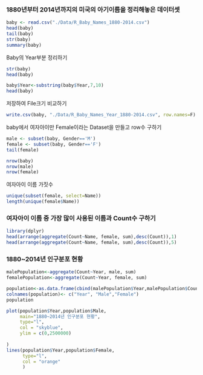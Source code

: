 ### 1880년부터 2014년까지의 미국의 아기이름을 정리해놓은 데이터셋

```{r}
baby <- read.csv("./Data/R_Baby_Names_1880-2014.csv")
head(baby)
tail(baby)
str(baby)
summary(baby)
```

Baby의 Year부분 정리하기

```{r}
str(baby)
head(baby)

baby$Year<-substring(baby$Year,7,10)
head(baby)
```

저장하여 File크기 비교하기

```{r}
write.csv(baby, "./Data/R_Baby_Names_Year_1880-2014.csv", row.names=F)
```

baby에서 여자아이만 Female이라는 Dataset을 만들고 row수 구하기

```{r}
male <- subset(baby, Gender=='M')
female <- subset(baby, Gender=='F')
tail(female)

nrow(baby)
nrow(male)
nrow(female)
```

여자아이 이름 가짓수

```{r}
unique(subset(female, select=Name))
length(unique(female$Name))
```

### 여자아이 이름 중 가장 많이 사용된 이름과 Count수 구하기

```{r}
library(dplyr)
head(arrange(aggregate(Count~Name, female, sum),desc(Count)),1)
head(arrange(aggregate(Count~Name, female, sum),desc(Count)),5)
```

### 1880\~2014년 인구분포 현황

```{r}
malePopulation<-aggregate(Count~Year, male, sum)
femalePopulation<-aggregate(Count~Year, female, sum)

population<-as.data.frame(cbind(malePopulation$Year,malePopulation$Count,femalePopulation$Count))
colnames(population)<- c("Year", "Male","Female")
population
```

```{r}
plot(population$Year,population$Male,
     main="1880~2014년 인구분포 현황",
     type="l",
     col = "skyblue",
     ylim = c(0,2500000)
     
)
lines(population$Year,population$Female,
      type="l",
      col = "orange"
      )
```
